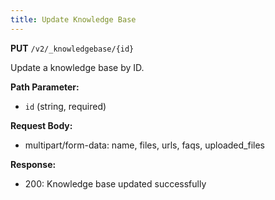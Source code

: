 ```yaml
---
title: Update Knowledge Base
---
```


**PUT** `/v2/_knowledgebase/{id}`

Update a knowledge base by ID.

**Path Parameter:**
- `id` (string, required)

**Request Body:**
- multipart/form-data: name, files, urls, faqs, uploaded_files

**Response:**
- 200: Knowledge base updated successfully